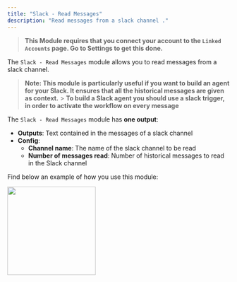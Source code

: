 ```yaml
---
title: "Slack - Read Messages"
description: "Read messages from a slack channel ."
---
```


> **This Module requires that you connect your account to the `Linked Accounts` page. Go to Settings to get this done.**

The `Slack - Read Messages` module allows you to read messages from a slack channel.

> **Note: This module is particularly useful if you want to build an agent for your Slack. It ensures that all the historical messages are given as context.** > **To build a Slack agent you should use a slack trigger, in order to activate the workflow on every message**

The `Slack - Read Messages` module has **one output**:

- **Outputs**: Text contained in the messages of a slack channel
- **Config**:
  - **Channel name**: The name of the slack channel to be read
  - **Number of messages read**: Number of historical messages to read in the Slack channel

Find below an example of how you use this module:

<img height="200" src="/images/SlackReader.png" />
